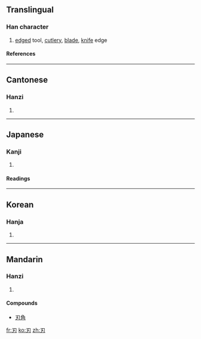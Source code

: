 {{see|刄}}

==Translingual==
===Han character===
{{Han char|rad=刀|as=01|sn=3|four=1742<sub>0</sub>|canj=尸竹戈 (SHI)}}
# [[edge]]d tool, [[cutlery]], [[blade]], [[knife]] edge
====References====
{{Han ref|kx=0136.020|dkj=01850|dj=0304.070|hdz=10320.030|uh=5203|ud=20995|bh=A462|bd=42082}}
----
==Cantonese==
===Hanzi===
{{yue-hanzi|jyut=|y=yan6}}
# {{defn|Cantonese}}
----
==Japanese==
===Kanji===
{{ja-kanji|grade=|rs=刀01}}
# {{defn|Japanese}} 
====Readings====
{{ja-readings|on=[[じん]] (jin)|kun=[[は]] (ha), [[やいば]] (yaiba), [[きる]] (kiru)}}
----
==Korean==
===Hanja===
{{ko-hanja|hangeul=인|rv=in|mr=in}}
# {{defn|Korean}}
----
==Mandarin==
===Hanzi===
{{cmn-hanzi|pin=[[rèn]] (ren4)|wg=jen<sup>4</sup>}}
# {{defn|Mandarin}}

====Compounds====
*[[刃角]]

[[fr:刃]]
[[ko:刃]]
[[zh:刃]]